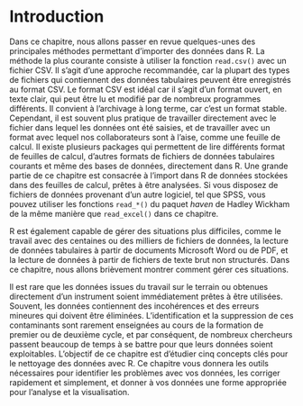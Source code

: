 # Introduction {#data-introduction}

Dans ce chapitre, nous allons passer en revue quelques-unes des principales méthodes permettant d'importer des données dans R. La méthode la plus courante consiste à utiliser la fonction `read.csv()` avec un fichier CSV. Il s'agit d'une approche recommandée, car la plupart des types de fichiers qui contiennent des données tabulaires peuvent être enregistrés au format CSV. Le format CSV est idéal car il s'agit d'un format ouvert, en texte clair, qui peut être lu et modifié par de nombreux programmes différents. Il convient à l'archivage à long terme, car c'est un format stable. Cependant, il est souvent plus pratique de travailler directement avec le fichier dans lequel les données ont été saisies, et de travailler avec un format avec lequel nos collaborateurs sont à l'aise, comme une feuille de calcul. Il existe plusieurs packages qui permettent de lire différents format de feuilles de calcul, d'autres formats de fichiers de données tabulaires courants et même des bases de données, directement dans R. Une grande partie de ce chapitre est consacrée à l'import dans R de données stockées dans des feuilles de calcul, prêtes à être analysées. Si vous disposez de fichiers de données provenant d'un autre logiciel, tel que SPSS, vous pouvez utiliser les fonctions `read_*()` du paquet *haven* de Hadley Wickham de la même manière que `read_excel()` dans ce chapitre.

R est également capable de gérer des situations plus difficiles, comme le travail avec des centaines ou des milliers de fichiers de données, la lecture de données tabulaires à partir de documents Microsoft Word ou de PDF, et la lecture de données à partir de fichiers de texte brut non structurés. Dans ce chapitre, nous allons brièvement montrer comment gérer ces situations.

Il est rare que les données issues du travail sur le terrain ou obtenues directement d'un instrument soient immédiatement prêtes à être utilisées. Souvent, les données contiennent des incohérences et des erreurs mineures qui doivent être éliminées. L'identification et la suppression de ces contaminants sont rarement enseignées au cours de la formation de premier ou de deuxième cycle, et par conséquent, de nombreux chercheurs passent beaucoup de temps à se battre pour que leurs données soient exploitables. L'objectif de ce chapitre est d'étudier cinq concepts clés pour le nettoyage des données avec R. Ce chapitre vous donnera les outils nécessaires pour identifier les problèmes avec vos données, les corriger rapidement et simplement, et donner à vos données une forme appropriée pour l'analyse et la visualisation.
